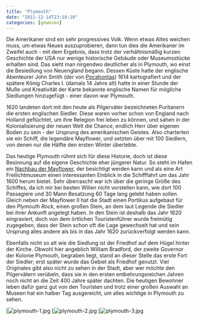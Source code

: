 ```yaml
---
title: "Plymouth"
date: "2011-12-14T23:18:10"
categories: [gewesen]
---
```


Die Amerikaner sind ein sehr progressives Volk. Wenn etwas Altes weichen muss, um etwas Neues auszuprobieren, dann tun dies die Amerikaner im Zweifel auch - mit dem Ergebnis, dass trotz der verhältnismäßig kurzen Geschichte der USA nur wenige historische Gebäude oder Museumsstücke erhalten sind. Das sieht man nirgendwo deutlicher als in Plymouth, wo einst die Besiedlung von Neuengland begann. Dessen Küste hatte der englische Abenteurer John Smith (der von [Pocahontas](http://de.wikipedia.org/wiki/Pocahontas)) 1614 kartografiert und der spätere König Charles I. (damals 14 Jahre alt) hatte in einer Stunde der Muße und Kreativität der Karte bekannte englische Namen für mögliche Siedlungen hinzugefügt - einer davon war Plymouth.

1620 landeten dort mit den heute als Pilgerväter bezeichneten Puritanern die ersten englischen Siedler. Diese waren vorher schon von England nach Holland geflüchtet, um ihre Relegion frei leben zu können, und sahen in der Kolonialisierung der neuen Welt die Chance, endlich Herr über eigenen Boden zu sein - der Ursprung des amerikanischen Geistes. Also charterten sie ein Schiff, die legendäre Mayflower, und setzten über mit 100 Siedlern, von denen nur die Hälfte den ersten Winter überlebte.

Das heutige Plymouth rühmt sich für diese Historie, doch ist diese Besinnung auf die eigene Geschichte eher jüngerer Natur. So steht im Hafen ein [Nachbau der Mayflower](http://www.plimoth.org/what-see-do/mayflower-ii), der besichtigt werden kann und als eine Art Freilichtmuseum einen interessanten Einblick in die Schifffahrt um das Jahr 1600 herum bietet. Sehr überrascht war ich über die geringe Größe des Schiffes, da ich mir bei besten Willen nicht vorstellen kann, wie dort 100 Passagiere und 30 Mann Besatzung 60 Tage lang gelebt haben sollen. Gleich neben der Mayflower II hat die Stadt einen Portikus aufgebaut für den *Plymouth Rock*, einen großen Stein, an dem laut Legende die Siedler bei ihrer Ankunft angelegt haben. In den Stein ist deshalb das Jahr 1620 eingraviert, doch von dem örtlichen Touristenführer wurde freimütig zugegeben, dass der Stein schon oft die Lage gewechselt hat und sein Ursprung alles andere als bis in das Jahr 1620 zurückverfolgt werden kann.

Ebenfalls nicht so alt wie die Siedlung ist der Friedhof auf dem Hügel hinter der Kirche. Obwohl hier angeblich William Bradford, der zweite Governor der Kolonie Plymouth, begraben liegt, stand an dieser Stelle das erste Fort der Siedler; erst später wurde das Gebiet als Friedhof genutzt. Viel Originales gibt also nicht zu sehen in der Stadt, aber wer möchte den Pilgervätern verübeln, dass sie in den ersten entbehrungsreichen Jahren noch nicht an die Zeit 400 Jahre später dachten. Die heutigen Bewohner leben dafür ganz gut von den Touristen und trotz einer großen Auswahl an Museen hat ein halber Tag ausgereicht, um alles wichtige in Plymouth zu sehen.

[![plymouth-1.jpg](plymouth-1.jpg)
[![plymouth-2.jpg](plymouth-2.jpg)
[![plymouth-3.jpg](plymouth-3.jpg)
